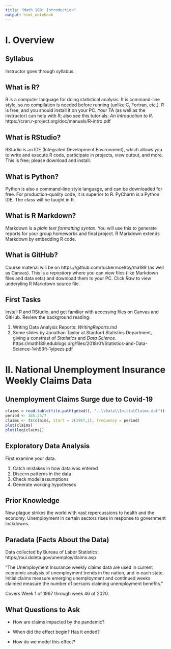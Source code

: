 ```yaml
---
title: "Math 189: Introduction"
output: html_notebook
---
```


# I. Overview

## Syllabus
Instructor goes through syllabus.

## What is R?
R is a computer language for doing statistical analysis. It is command-line style, so no compilation is needed before running (unlike C, Fortran, etc.). R is free, and you should install it on your PC. Your TA (as well as the instructor) can help with R; also see this tutorials: *An Introduction to R*. https://cran.r-project.org/doc/manuals/R-intro.pdf

## What is RStudio?
RStudio is an IDE (Integrated Development Environment), which allows you to write and execute R code, participate in projects, view output, and more. This is free; please download and install.

## What is Python?
Python is also a command-line style language, and can be downloaded for free. For production-quality code, it is superior to R. PyCharm is a Python IDE. The class will be taught in R.

## What is R Markdown?
Markdown is a *plain text formatting syntax*.  You will use this to generate reports for your group homeworks and final project.  R Markdown extends Markdown by embedding R code.

## What is GitHub?
Course material will be on https://github.com/tuckermcelroy/ma189 (as well as Canvas). This is a *repository* where you can view files (like Markdown files and data sets) and download them to your PC. Click *Raw* to view underyling R Markdown source file.

## First Tasks
Install R and RStudio, and get familiar with accessing files on Canvas and GitHub. Review the background reading:

1. Writing Data Analysis Reports: *WritingReports.md* 
2. Some slides by Jonathan Taylor at Stanford Statistics Department, giving a constrast of *Statistics* and *Data Science*.
https://math189.edublogs.org/files/2018/01/Statistics-and-Data-Science-1vh53fi-1ylpezs.pdf


# II.  National Unemployment Insurance Weekly Claims Data

## Unemployment Claims Surge due to Covid-19 

```r
claims = read.table(file.path(getwd(), "..\\Data\\InitialClaims.dat"))
period <- 365.25/7
claims <- ts(claims, start = c(1967,1), frequency = period)
plot(claims)
plot(log(claims))

```
 

## Exploratory Data Analysis
First examine your data.

1. Catch mistakes in how data was entered
2. Discern patterns in the data
3. Check model assumptions
4. Generate working hypotheses

## Prior Knowledge

New plague strikes the world with vast repercussions to health and the economy. Unemployment in certain sectors rises in response to government lockdowns.
 
## Paradata (Facts About the Data)

Data collected by Bureau of Labor Statistics: https://oui.doleta.gov/unemploy/claims.asp

"The Unemployment Insurance weekly claims data are used in current economic analysis of unemployment trends in the nation, and in each state. Initial claims measure emerging unemployment and continued weeks claimed measure the number of persons claiming unemployment benefits."
 
Covers Week 1 of 1967 through week 46 of 2020.  
    
## What Questions to Ask

- How are claims impacted by the pandemic?

- When did the effect begin? Has it ended?  

- How do we model this effect?
